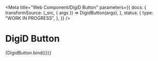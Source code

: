 <!-- @license CC0-1.0 -->



<Meta
  title="Web Component/DigiD Button"
  parameters={{
    docs: {
      transformSource: (_src, { args }) => DigidButton(args),
    },
    status: {
      type: "WORK IN PROGRESS",
    },
  }}
/>

# DigiD Button

<Canvas>
  <Story name="DigiD Button">{DigidButton.bind({})}</Story>
</Canvas>
